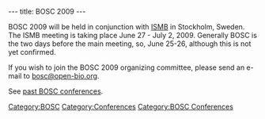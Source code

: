 ---
title: BOSC 2009
---

BOSC 2009 will be held in conjunction with [http://www.iscb.org/ismbeccb2009/index.php ISMB] in Stockholm, Sweden.  The ISMB meeting is taking place June 27 - July 2, 2009.  Generally BOSC is the two days before the main meeting, so, June 25-26, although this is not yet confirmed.

If you wish to join the BOSC 2009 organizing committee, please send an e-mail to [mailto:bosc@open-bio.org bosc@open-bio.org].

See [[Past BOSC conferences | past BOSC conferences]].

[[Category:BOSC]] [[Category:Conferences]]
[[Category:BOSC Conferences]]